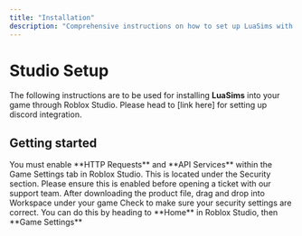 ```yaml
---
title: "Installation"
description: "Comprehensive instructions on how to set up LuaSims with your game. Follow on for step by step details on how to achieve success in your installation, and set up your discord bot."
---
```


# Studio Setup

The following instructions are to be used for installing **LuaSims** into your game through Roblox Studio. Please head to [link here] for setting up discord integration.

## Getting started

<Note>
  You must enable **HTTP Requests** and **API Services** within the Game Settings tab in Roblox Studio. This is located under the Security section. Please ensure this is enabled before opening a ticket with our support team.
</Note>

<Steps>
  <Step title="Place the file in Workspace">
    After downloading the product file, drag and drop into Workspace under your game
  </Step>
  <Step title="Ensure HTTP requests/API services are enabled">
    Check to make sure your security settings are correct. You can do this by heading to **Home** in Roblox Studio, then **Game Settings**
  </Step>
</Steps>